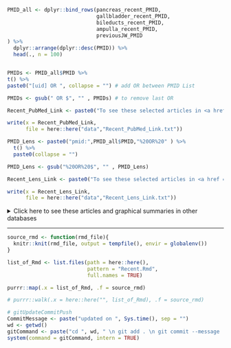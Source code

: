 
```r

PMID_all <- dplyr::bind_rows(pancreas_recent_PMID,
                             gallbladder_recent_PMID,
                             bileducts_recent_PMID,
                             ampulla_recent_PMID,
                             previousJW_PMID
) %>% 
  dplyr::arrange(dplyr::desc(PMID)) %>% 
  head(., n = 100)


PMIDs <- PMID_all$PMID %>% 
t() %>%
paste0("[uid] OR ", collapse = "") # add OR between PMID List

PMIDs <- gsub(" OR $", "" , PMIDs) # to remove last OR

Recent_PubMed_Link <- paste0("To see these selected articles in <a href = 'https://www.ncbi.nlm.nih.gov/pubmed/?term=",PMIDs,"'> PubMed click here </a>")

write(x = Recent_PubMed_Link,
      file = here::here("data","Recent_PubMed_Link.txt"))

```



```r
PMID_Lens <- paste0("pmid:",PMID_all$PMID,"%20OR%20" ) %>% 
  t() %>% 
  paste0(collapse = "")

PMID_Lens <- gsub("%20OR%20$", "" , PMID_Lens)

Recent_Lens_Link <- paste0("To see these selected articles in <a href = 'https://www.lens.org/lens/scholar/search/results?q=",PMID_Lens,"&toYear=2020&fromYear=1950&dateFilterField=year_published&filterMap=%7B%7D&preview=true'> Lens.org click here </a>")

write(x = Recent_Lens_Link,
      file = here::here("data","Recent_Lens_Link.txt"))

```


<details> <summary>
Click here to see these articles and graphical summaries in other databases
</summary>

The *journal watch* articles are collected in [zenodo](https://doi.org/10.5281/zenodo.3635440) and [OSF](https://osf.io/3d67y/).  
[![DOI](https://zenodo.org/badge/DOI/10.5281/zenodo.3635440.svg)](https://doi.org/10.5281/zenodo.3635440)  


`r Recent_PubMed_Link`


`r Recent_Lens_Link`

</details>


---

```r
source_rmd <- function(rmd_file){
  knitr::knit(rmd_file, output = tempfile(), envir = globalenv())
}

list_of_Rmd <- list.files(path = here::here(),
                          pattern = "Recent.Rmd",
                          full.names = TRUE)

purrr::map(.x = list_of_Rmd, .f = source_rmd)

# purrr::walk(.x = here::here("", list_of_Rmd), .f = source_rmd)
```

```r
# gitUpdateCommitPush
CommitMessage <- paste("updated on ", Sys.time(), sep = "")
wd <- getwd()
gitCommand <- paste("cd ", wd, " \n git add . \n git commit --message '", CommitMessage, "' \n git push origin master \n", sep = "")
system(command = gitCommand, intern = TRUE)
```

